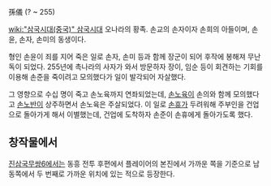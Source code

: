 孫儀
(? ~ 255)

[[wiki:"삼국시대(중국)" 삼국시대]] 오나라의 황족. 손교의 손자이자 손희의 아들이며, 손윤, 손자, 손미의 동생이다.

형인 손윤이 죄를 지어 죽은 일로 손자, 손미 등과 함께 장군이 되어 후작에 봉해져 무난독이 되었다. 255년에 촉나라의 사자가 와서 방문하자 장이, 임순 등이 회견하는 기회를 이용해 손준을 죽이려고 모의했다가 일이 발각되어 자살했다.

그 영향으로 수십 명이 죽고 손노육까지 연좌되었는데, [[손노육]]이 손의와 함께 모의했다고 [[손노반]]이 상주하면서 손노육은 주살되었다. 이 일로 [[손휴]]가 두려워해 주부인을 건업으로 돌아가게 해서 이별했는데, 건업에 도착하자 손준이 손휴에게 돌아가도록 했다.

== 창작물에서 ==
[[진삼국무쌍6]]에서는 동흥 전투 후편에서 플레이어의 본진에서 가까운 쪽을 기준으로 남동쪽에서 두 번째로 가까운 위치에 있는 적으로 등장한다.
